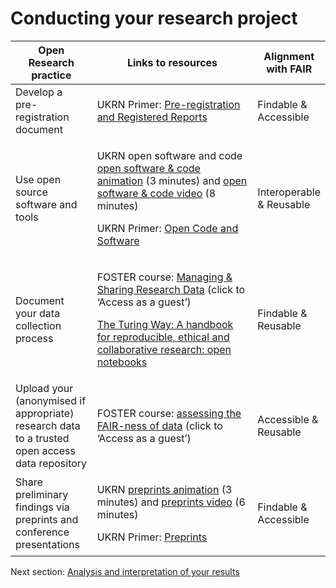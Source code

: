 # **Conducting your research project** {#sec-conducting}

+------------------------------------------------------------------------------------------------+----------------------------------------------------------------------------------------------------------------------------------------------------------------------------------------------------------------------------------+--------------------------+
| Open Research practice                                                                         | Links to resources                                                                                                                                                                                                               | Alignment with FAIR      |
+================================================================================================+==================================================================================================================================================================================================================================+==========================+
| Develop a pre-registration document                                                            | UKRN Primer: [Pre-registration and Registered Reports](https://osf.io/8v2n7)                                                                                                                                                     | Findable & Accessible    |
+------------------------------------------------------------------------------------------------+----------------------------------------------------------------------------------------------------------------------------------------------------------------------------------------------------------------------------------+--------------------------+
| Use open source software and tools                                                             | UKRN open software and code [open software & code animation](https://www.youtube.com/watch?v=o_9ctpM61sM&feature=youtu.be) (3 minutes) and [open software & code video](https://www.youtube.com/watch?v=cD1hSbHpdKE) (8 minutes) | Interoperable & Reusable |
|                                                                                                |                                                                                                                                                                                                                                  |                          |
|                                                                                                | UKRN Primer: [Open Code and Software](https://osf.io/qw9ck)                                                                                                                                                                      |                          |
+------------------------------------------------------------------------------------------------+----------------------------------------------------------------------------------------------------------------------------------------------------------------------------------------------------------------------------------+--------------------------+
| Document your data collection process                                                          | FOSTER course: [Managing & Sharing Research Data](https://openplato.eu/mod/scorm/view.php?id=1278) (click to 'Access as a guest')                                                                                                | Findable & Reusable      |
|                                                                                                |                                                                                                                                                                                                                                  |                          |
|                                                                                                | [The Turing Way: A handbook for reproducible, ethical and collaborative research: open notebooks](https://book.the-turing-way.org/reproducible-research/open/open-notebooks)                                                     |                          |
+------------------------------------------------------------------------------------------------+----------------------------------------------------------------------------------------------------------------------------------------------------------------------------------------------------------------------------------+--------------------------+
| Upload your (anonymised if appropriate) research data to a trusted open access data repository | FOSTER course: [assessing the FAIR-ness of data](https://openplato.eu/mod/scorm/view.php?id=1401) (click to 'Access as a guest')                                                                                                 | Accessible & Reusable    |
+------------------------------------------------------------------------------------------------+----------------------------------------------------------------------------------------------------------------------------------------------------------------------------------------------------------------------------------+--------------------------+
| Share preliminary findings via preprints and conference presentations                          | UKRN [preprints animation](https://www.youtube.com/watch?v=syef3PPltG0) (3 minutes) and [preprints video](https://www.youtube.com/watch?v=MqX_i5SFkC0) (6 minutes)                                                               | Findable & Accessible    |
|                                                                                                |                                                                                                                                                                                                                                  |                          |
|                                                                                                | UKRN Primer: [Preprints](https://osf.io/m4zyh)                                                                                                                                                                                   |                          |
+------------------------------------------------------------------------------------------------+----------------------------------------------------------------------------------------------------------------------------------------------------------------------------------------------------------------------------------+--------------------------+

Next section: [Analysis and interpretation of your results](Analysing.qmd#sec-analysing)
